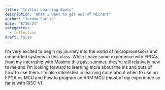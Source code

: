 ```yaml
---
title: "Initial Learning Goals"
description: "What I want to get out of MicroPs"
author: "Jordan Carlin"
date: "8/30/24"
categories:
  - reflection
draft: false
---
```


I'm very excited to begin my journey into the world of microprocessors and embedded systems in this class. While I have some experience with FPGAs from my internship with Masimo this past summer, they're still relatively new to me and I'm looking forward to learning more about the ins and outs of how to use them. I'm also interested in learning more about when to use an FPGA vs MCU and how to program an ARM MCU (most of my experience so far is with RISC-V).
